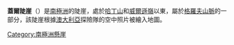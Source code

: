 {{coord|72|55|S|75|23|E|source:GNIS|display=title}}

'''蓋爾陡崖'''（{{lang-en|Gale Escarpment}}）是[[南極洲|南極洲]]的陡崖，處於[[哈丁山|哈丁山]]和[[威爾遜嶺|威爾遜嶺]]以東，屬於[[格羅夫山脈|格羅夫山脈]]的一部分，該陡崖根據[[澳大利亞|澳大利亞]]探險隊的空中照片被繪入地圖。

[[Category:南極洲懸崖|Category:南極洲懸崖]]


{{Antarctica-geo-stub}}